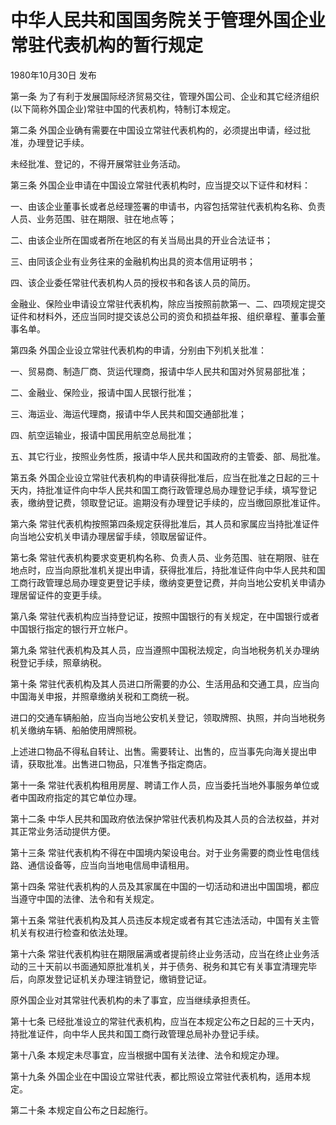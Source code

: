 # 中华人民共和国国务院关于管理外国企业常驻代表机构的暂行规定

1980年10月30日 发布

  

第一条 为了有利于发展国际经济贸易交往，管理外国公司、企业和其它经济组织(以下简称外国企业)常驻中国的代表机构，特制订本规定。

第二条 外国企业确有需要在中国设立常驻代表机构的，必须提出申请，经过批准，办理登记手续。

未经批准、登记的，不得开展常驻业务活动。

第三条 外国企业申请在中国设立常驻代表机构时，应当提交以下证件和材料：

一、由该企业董事长或者总经理签署的申请书，内容包括常驻代表机构名称、负责人员、业务范围、驻在期限、驻在地点等；

二、由该企业所在国或者所在地区的有关当局出具的开业合法证书；

三、由同该企业有业务往来的金融机构出具的资本信用证明书；

四、该企业委任常驻代表机构人员的授权书和各该人员的简历。

金融业、保险业申请设立常驻代表机构，除应当按照前款第一、二、四项规定提交证件和材料外，还应当同时提交该总公司的资负和损益年报、组织章程、董事会董事名单。

第四条 外国企业设立常驻代表机构的申请，分别由下列机关批准：

一、贸易商、制造厂商、货运代理商，报请中华人民共和国对外贸易部批准；

二、金融业、保险业，报请中国人民银行批准；

三、海运业、海运代理商，报请中华人民共和国交通部批准；

四、航空运输业，报请中国民用航空总局批准；

五、其它行业，按照业务性质，报请中华人民共和国政府的主管委、部、局批准。

第五条 外国企业设立常驻代表机构的申请获得批准后，应当在批准之日起的三十天内，持批准证件向中华人民共和国工商行政管理总局办理登记手续，填写登记表，缴纳登记费，领取登记证。逾期没有办理登记手续的，应当缴回原批准证件。

第六条 常驻代表机构按照第四条规定获得批准后，其人员和家属应当持批准证件向当地公安机关申请办理居留手续，领取居留证件。

第七条 常驻代表机构要求变更机构名称、负责人员、业务范围、驻在期限、驻在地点时，应当向原批准机关提出申请，获得批准后，持批准证件向中华人民共和国工商行政管理总局办理变更登记手续，缴纳变更登记费，并向当地公安机关申请办理居留证件的变更手续。

第八条 常驻代表机构应当持登记证，按照中国银行的有关规定，在中国银行或者中国银行指定的银行开立帐户。

第九条 常驻代表机构及其人员，应当遵照中国税法规定，向当地税务机关办理纳税登记手续，照章纳税。

第十条 常驻代表机构及其人员进口所需要的办公、生活用品和交通工具，应当向中国海关申报，并照章缴纳关税和工商统一税。

进口的交通车辆船舶，应当向当地公安机关登记，领取牌照、执照，并向当地税务机关缴纳车辆、船舶使用牌照税。

上述进口物品不得私自转让、出售。需要转让、出售的，应当事先向海关提出申请，获取批准。出售进口物品，只准售予指定商店。

第十一条 常驻代表机构租用房屋、聘请工作人员，应当委托当地外事服务单位或者中国政府指定的其它单位办理。

第十二条 中华人民共和国政府依法保护常驻代表机构及其人员的合法权益，并对其正常业务活动提供方便。

第十三条 常驻代表机构不得在中国境内架设电台。对于业务需要的商业性电信线路、通信设备等，应当向当地电信局申请租用。

第十四条 常驻代表机构的人员及其家属在中国的一切活动和进出中国国境，都应当遵守中国的法律、法令和有关规定。

第十五条 常驻代表机构及其人员违反本规定或者有其它违法活动，中国有关主管机关有权进行检查和依法处理。

第十六条 常驻代表机构驻在期限届满或者提前终止业务活动，应当在终止业务活动的三十天前以书面通知原批准机关，并于债务、税务和其它有关事宜清理完毕后，向原发登记证机关办理注销登记，缴销登记证。

原外国企业对其常驻代表机构的未了事宜，应当继续承担责任。

第十七条 已经批准设立的常驻代表机构，应当在本规定公布之日起的三十天内，持批准证件，向中华人民共和国工商行政管理总局补办登记手续。

第十八条 本规定未尽事宜，应当根据中国有关法律、法令和规定办理。

第十九条 外国企业在中国设立常驻代表，都比照设立常驻代表机构，适用本规定。

第二十条 本规定自公布之日起施行。